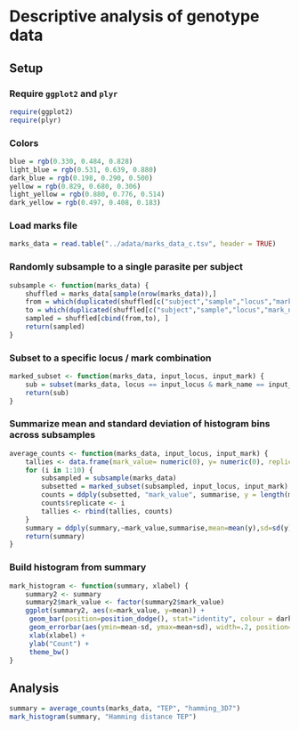 # Descriptive analysis of genotype data

## Setup

### Require `ggplot2` and `plyr`

```r
require(ggplot2)
require(plyr)
```

### Colors

```r
blue = rgb(0.330, 0.484, 0.828)
light_blue = rgb(0.531, 0.639, 0.880)
dark_blue = rgb(0.198, 0.290, 0.500)
yellow = rgb(0.829, 0.680, 0.306)
light_yellow = rgb(0.880, 0.776, 0.514)
dark_yellow = rgb(0.497, 0.408, 0.183)
```

### Load marks file

```r
marks_data = read.table("../adata/marks_data_c.tsv", header = TRUE)
```

### Randomly subsample to a single parasite per subject

```r
subsample <- function(marks_data) {
	shuffled = marks_data[sample(nrow(marks_data)),]
	from = which(duplicated(shuffled[c("subject","sample","locus","mark_name")]))
	to = which(duplicated(shuffled[c("subject","sample","locus","mark_name")], fromLast=TRUE))
	sampled = shuffled[cbind(from,to), ]	
	return(sampled)
}
```

### Subset to a specific locus / mark combination

```r
marked_subset <- function(marks_data, input_locus, input_mark) {
	sub = subset(marks_data, locus == input_locus & mark_name == input_mark)
	return(sub)
}
```

### Summarize mean and standard deviation of histogram bins across subsamples

```r
average_counts <- function(marks_data, input_locus, input_mark) {
	tallies <- data.frame(mark_value= numeric(0), y= numeric(0), replicate = numeric(0))
	for (i in 1:10) {
		subsampled = subsample(marks_data)
		subsetted = marked_subset(subsampled, input_locus, input_mark)
		counts = ddply(subsetted, "mark_value", summarise, y = length(mark_value))
		counts$replicate <- i
		tallies <- rbind(tallies, counts)
	}
	summary = ddply(summary,~mark_value,summarise,mean=mean(y),sd=sd(y))
	return(summary)
}
```

### Build histogram from summary

```r
mark_histogram <- function(summary, xlabel) {
	summary2 <- summary
	summary2$mark_value <- factor(summary2$mark_value)
	ggplot(summary2, aes(x=mark_value, y=mean)) +
     geom_bar(position=position_dodge(), stat="identity", colour = dark_blue, fill = light_blue) +
     geom_errorbar(aes(ymin=mean-sd, ymax=mean+sd), width=.2, position=position_dodge(.9)) +
     xlab(xlabel) +
     ylab("Count") +
     theme_bw()
}
```

## Analysis

```r
summary = average_counts(marks_data, "TEP", "hamming_3D7")
mark_histogram(summary, "Hamming distance TEP")
```


